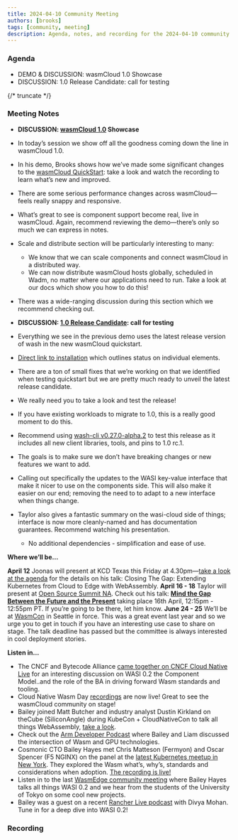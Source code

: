```yaml
---
title: 2024-04-10 Community Meeting
authors: [brooks]
tags: [community, meeting]
description: Agenda, notes, and recording for the 2024-04-10 community meeting
---
```



### Agenda

- DEMO & DISCUSSION: wasmCloud 1.0 Showcase
- DISCUSSION: 1.0 Release Candidate: call for testing

{/* truncate */}

### Meeting Notes

- **DISCUSSION: [wasmCloud 1.0](https://wasmcloud.com/docs/roadmap) Showcase**
- In today’s session we show off all the goodness coming down the line in wasmCloud 1.0.
- In his demo, Brooks shows how we’ve made some significant changes to the [wasmCloud QuickStart](https://wasmcloud.com/docs/1.0/tour/hello-world): take a look and watch the recording to learn what’s new and improved.
- There are some serious performance changes across wasmCloud—feels really snappy and responsive.
- What’s great to see is component support become real, live in wasmCloud. Again, recommend reviewing the demo—there’s only so much we can express in notes.
- Scale and distribute section will be particularly interesting to many:
    - We know that we can scale components and connect wasmCloud in a distributed way.
    - We can now distribute wasmCloud hosts globally, scheduled in Wadm, no matter where our applications need to run. Take a look at our docs which show you how to do this!
- There was a wide-ranging discussion during this section which we recommend checking out.

- **DISCUSSION: [1.0 Release Candidate](https://github.com/wasmCloud/wasmCloud/discussions/1855): call for testing**
- Everything we see in the previous demo uses the latest release version of wash in the new wasmCloud quickstart.
- [Direct link to installation]( https://wasmcloud.com/docs/1.0/installation) which outlines status on individual elements.
- There are a ton of small fixes that we’re working on that we identified when testing quickstart but we are pretty much ready to unveil the latest release candidate.
- We really need you to take a look and test the release!
- If you have existing workloads to migrate to 1.0, this is a really good moment to do this.
- Recommend using [wash-cli v0.27.0-alpha.2](https://github.com/wasmCloud/wasmCloud/releases/tag/wash-cli-v0.27.0-alpha.2) to test this release as it includes all new client libraries, tools, and pins to 1.0 rc.1.
- The goals is to make sure we don’t have breaking changes or new features we want to add.
- Calling out specifically the updates to the WASI key-value interface that make it nicer to use on the components side. This will also make it easier on our end; removing the need to to adapt to a new interface when things change.
- Taylor also gives a fantastic summary on the wasi-cloud side of things; interface is now more cleanly-named and has documentation guarantees. Recommend watching his presentation.
    - No additional dependencies - simplification and ease of use.

**Where we’ll be…**

**April 12** Joonas will present at KCD Texas this Friday at 4.30pm—[take a look at the agenda](https://community.cncf.io/events/details/cncf-kcd-texas-presents-kcd-texas-2024-austin/) for the details on his talk: Closing The Gap: Extending Kubernetes from Cloud to Edge with WebAssembly.
**April 16 - 18** Taylor will present at [Open Source Summit NA](https://events.linuxfoundation.org/open-source-summit-north-america/). Check out his talk: **[Mind the Gap Between the Future and the Present](https://ossna2024.sched.com/#)** taking place 16th April, 12:15pm - 12:55pm PT. If you’re going to be there, let him know.
**June 24 - 25** We’ll be at [WasmCon](https://events.linuxfoundation.org/wasmcon/) in Seattle in force. This was a great event last year and so we urge you to get in touch if you have an interesting use case to share on stage. The talk deadline has passed but the committee is always interested in cool deployment stories.

**Listen in…**

- The CNCF and Bytecode Alliance [came together on CNCF Cloud Native Live](https://www.youtube.com/watch?v=5Nv51foQ1mQ) for an interesting discussion on WASI 0.2 the Component Model..and the role of the BA in driving forward Wasm standards and tooling.
- Cloud Native Wasm Day [recordings](https://youtube.com/playlist?list=PLj6h78yzYM2MQteKoXxICTWiUdZYEw6RI&feature=shared) are now live! Great to see the wasmCloud community on stage!
- Bailey joined Matt Butcher and industry analyst Dustin Kirkland on theCube (SiliconAngle) during KubeCon + CloudNativeCon to talk all things WebAssembly, [take a look](https://www.youtube.com/watch?v=XU4TVukPs8g).
- Check out the [Arm Developer Podcast](https://www.youtube.com/watch?v=iDTHXGuqXAI) where Bailey and Liam discussed the intersection of Wasm and GPU technologies.
- Cosmonic CTO Bailey Hayes met Chris Matteson (Fermyon) and Oscar Spencer (F5 NGINX) on the panel at the [latest Kubernetes meetup in New York](https://www.meetup.com/new-york-kubernetes-meetup/events/297886914/). They explored the Wasm what’s, why’s, standards and considerations when adoption. [The recording is live!](https://youtu.be/ThcQNR-aVvI)
- Listen in to the last [WasmEdge community meeting](https://youtu.be/ttiE7g2Ojuk) where Bailey Hayes talks all things WASI 0.2 and we hear from the students of the University of Tokyo on some cool new projects.
- Bailey was a guest on a recent [Rancher Live podcast](https://www.youtube.com/watch?v=SPdzvL59tIA) with Divya Mohan. Tune in for a deep dive into WASI 0.2!

### Recording

<ReactPlayer url='https://www.youtube.com/watch?v=9_BdZ_3iT5w' controls />
